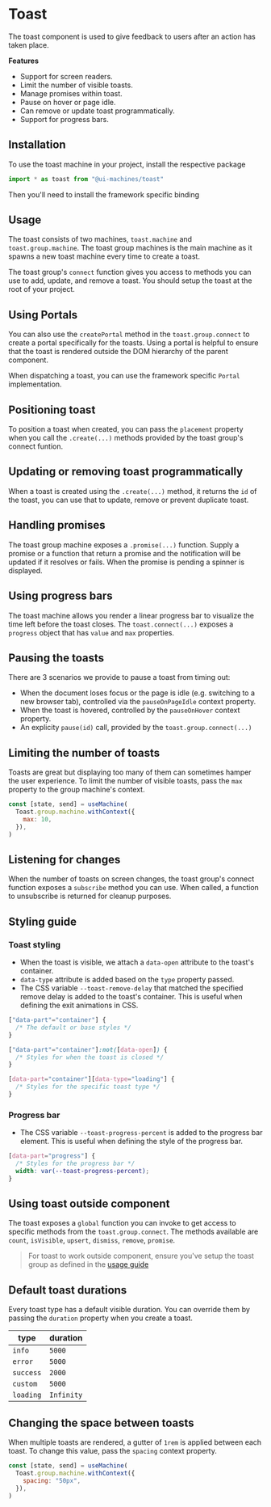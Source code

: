 # Toast

The toast component is used to give feedback to users after an action has taken
place.

**Features**

- Support for screen readers.
- Limit the number of visible toasts.
- Manage promises within toast.
- Pause on hover or page idle.
- Can remove or update toast programmatically.
- Support for progress bars.

## Installation

To use the toast machine in your project, install the respective package

<InstallSnippet package="@ui-machines/toast" />

```jsx
import * as toast from "@ui-machines/toast"
```

Then you'll need to install the framework specific binding

<CodeSnippet id="toast/installation.mdx" />

## Usage

The toast consists of two machines, `toast.machine` and `toast.group.machine`.
The toast group machines is the main machine as it spawns a new toast machine
every time to create a toast.

The toast group's `connect` function gives you access to methods you can use to
add, update, and remove a toast. You should setup the toast at the root of your
project.

<CodeSnippet id="toast/usage.mdx" />

## Using Portals

You can also use the `createPortal` method in the `toast.group.connect` to
create a portal specifically for the toasts. Using a portal is helpful to ensure
that the toast is rendered outside the DOM hierarchy of the parent component.

When dispatching a toast, you can use the framework specific `Portal`
implementation.

<CodeSnippet id="toast/using-portals.mdx" />

## Positioning toast

To position a toast when created, you can pass the `placement` property when you
call the `.create(...)` methods provided by the toast group's connect funtion.

<CodeSnippet id="toast/position-toast.mdx" />

## Updating or removing toast programmatically

When a toast is created using the `.create(...)` method, it returns the `id` of
the toast, you can use that to update, remove or prevent duplicate toast.

<CodeSnippet id="toast/programmatic-control.mdx" />

## Handling promises

The toast group machine exposes a `.promise(...)` function. Supply a promise or
a function that return a promise and the notification will be updated if it
resolves or fails. When the promise is pending a spinner is displayed.

## Using progress bars

The toast machine allows you render a linear progress bar to visualize the time
left before the toast closes. The `toast.connect(...)` exposes a `progress`
object that has `value` and `max` properties.

<CodeSnippet id="toast/progress-bars.mdx" />

## Pausing the toasts

There are 3 scenarios we provide to pause a toast from timing out:

- When the document loses focus or the page is idle (e.g. switching to a new
  browser tab), controlled via the `pauseOnPageIdle` context property.
- When the toast is hovered, controlled by the `pauseOnHover` context property.
- An explicity `pause(id)` call, provided by the `toast.group.connect(...)`

<CodeSnippet id="toast/pausing-toast.mdx" />

## Limiting the number of toasts

Toasts are great but displaying too many of them can sometimes hamper the user
experience. To limit the number of visible toasts, pass the `max` property to
the group machine's context.

```jsx
const [state, send] = useMachine(
  Toast.group.machine.withContext({
    max: 10,
  }),
)
```

## Listening for changes

When the number of toasts on screen changes, the toast group's connect function
exposes a `subscribe` method you can use. When called, a function to unsubscribe
is returned for cleanup purposes.

<CodeSnippet id="toast/subscribe-function.mdx" />

## Styling guide

### Toast styling

- When the toast is visible, we attach a `data-open` attribute to the toast's
  container.
- `data-type` attribute is added based on the `type` property passed.
- The CSS variable `--toast-remove-delay` that matched the specified remove
  delay is added to the toast's container. This is useful when defining the exit
  animations in CSS.

```css
["data-part"="container"] {
  /* The default or base styles */
}

["data-part"="container"]:not([data-open]) {
  /* Styles for when the toast is closed */
}

[data-part="container"][data-type="loading"] {
  /* Styles for the specific toast type */
}
```

### Progress bar

- The CSS variable `--toast-progress-percent` is added to the progress bar
  element. This is useful when defining the style of the progress bar.

```css
[data-part="progress"] {
  /* Styles for the progress bar */
  width: var(--toast-progress-percent);
}
```

## Using toast outside component

The toast exposes a `global` function you can invoke to get access to specific
methods from the `toast.group.connect`. The methods available are `count`,
`isVisible`, `upsert`, `dismiss`, `remove`, `promise`.

> For toast to work outside component, ensure you've setup the toast group as
> defined in the [usage guide](#usage)

<CodeSnippet id="toast/global-function.mdx" />

## Default toast durations

Every toast type has a default visible duration. You can override them by
passing the `duration` property when you create a toast.

| type      | duration   |
| --------- | ---------- |
| `info`    | `5000`     |
| `error`   | `5000`     |
| `success` | `2000`     |
| `custom`  | `5000`     |
| `loading` | `Infinity` |

## Changing the space between toasts

When multiple toasts are rendered, a gutter of `1rem` is applied between each
toast. To change this value, pass the `spacing` context property.

```jsx
const [state, send] = useMachine(
  Toast.group.machine.withContext({
    spacing: "50px",
  }),
)
```
